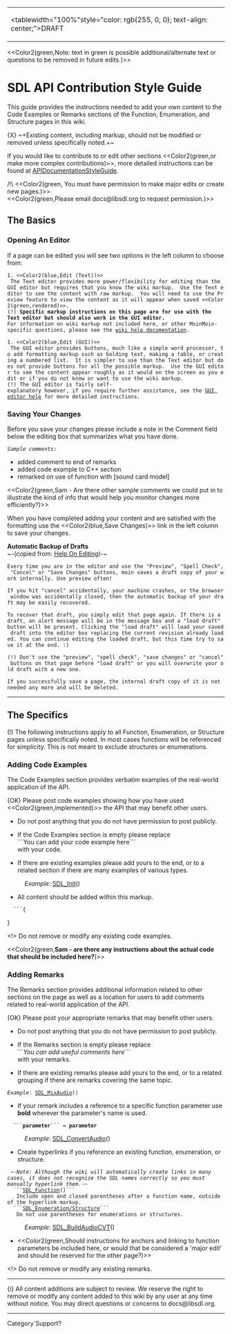 <!-- pragma section-numbers off -->
<!-- pragma disable-camelcase -->
{|
|<tablewidth="100%"style="color: rgb(255, 0, 0); text-align: center;">DRAFT
|}
<<Color2(green,Note: text in green is possible additional/alternate text or questions to be removed in future edits.)>>

= SDL API Contribution Style Guide =

This guide provides the instructions needed to add your own content to the Code Examples or Remarks sections of the Function, Enumeration, and Structure pages in this wiki.

{X} ~+Existing content, including markup, should not be modified or removed unless specifically noted.+~

If you would like to contribute to or edit other sections <<Color2(green,or make more complex contributions)>>, more detailed instructions can be found at [[APIDocumentationStyleGuide]].  

/!\ <<Color2(green, You must have permission to make major edits or create new pages.)>> <br/>
<<Color2(green,Please email docs@libsdl.org to request permission.)>>


== The Basics ==
=== Opening An Editor ===
If a page can be edited you will see two options in the left column to choose from:
 1. <<Color2(blue,Edit (Text))>>
  The Text editor provides more power/flexibility for editing than the GUI editor but requires that you know the wiki markup.  Use the Text editor to see the content with raw markup.  You will need to use the Preview feature to view the content as it will appear when saved <<Color2(green,rendered)>>.
 (!) '''Specific markup instructions on this page are for use with the Text editor but should also work in the GUI editor.'''
 For information on wiki markup not included here, or other MoinMoin-specific questions, please see the [http://wiki.libsdl.org/moin.cgi/HelpOnEditing wiki help documentation].

 1. <<Color2(blue,Edit (GUI))>>
  The GUI editor provides buttons, much like a simple word processor, to add formatting markup such as bolding text, making a table, or creating a numbered list.  It is simpler to use than the Text editor but does not provide buttons for all the possible markup.  Use the GUI editor to see the content appear roughly as it would on the screen as you edit or if you do not know or want to use the wiki markup.
 (!) The GUI editor is fairly self-explanatory however, if you require further assistance, see the [http://wiki.libsdl.org/moin.cgi/HelpOnGraphicalEditor GUI editor help] for more detailed instructions.

=== Saving Your Changes ===
Before you save your changes please include a note in the Comment field below the editing box that summarizes what you have done.
 ''Sample comments'': 
* added comment to end of remarks
* added code example to C++ section
* remarked on use of function with [sound card model]
<<Color2(green,Sam - Are there other sample comments we could put in to illustrate the kind of info that would help you monitor changes more efficiently?)>>

When you have completed adding your content and are satisfied with the formatting use the <<Color2(blue,Save Changes)>> link in the left column to save your changes.

'''Automatic Backup of Drafts'''<br/>
~-(copied from: [http://wiki.libsdl.org/moin.cgi/HelpOnEditing Help On Editing])-~

 Every time you are in the editor and use the "Preview", "Spell Check", "Cancel" or "Save Changes" buttons, moin saves a draft copy of your work internally. Use preview often!

 If you hit "cancel" accidentally, your machine crashes, or the browser window was accidentally closed, then the automatic backup of your draft may be easily recovered.

 To recover that draft, you simply edit that page again. If there is a draft, an alert message will be in the message box and a "load draft" button will be present. Clicking the "load draft" will load your saved draft into the editor box replacing the current revision already loaded. You can continue editing the loaded draft, but this time try to save it at the end. :)

 (!) Don't use the "preview", "spell check", "save changes" or "cancel" buttons on that page before "load draft" or you will overwrite your old draft with a new one.

 If you successfully save a page, the internal draft copy of it is not needed any more and will be deleted. 
----
== The Specifics ==

(!) The following instructions apply to all Function, Enumeration, or Structure pages unless specifically noted.  In most cases functions will be referenced for simplicity.  This is not meant to exclude structures or enumerations.

=== Adding Code Examples ===
The Code Examples section provides verbatim examples of the real-world application of the API.

{OK} Please post code examples showing how you have used <<Color2(green,implemented)>> the API that may benefit other users.  
* Do not post anything that you do not have permission to post publicly.

* If the Code Examples section is empty please replace<br/>```You can add your code example here```<br/>with your code.

* If there are existing examples please add yours to the end, or to a related section if there are many examples of various types.  
: ''Example'': [[SDL_Init]]()

* All content should be added within this markup.
   ```{
{{{#!highlight cpp
 
```
}}}}

<!> Do not remove or modify any existing code examples.

<<Color2(green,'''Sam - are there any instructions about the actual code that should be included here?''')>>

=== Adding Remarks ===
The Remarks section provides additional information related to other sections on the page as well as a location for users to add comments related to real-world application of the API.  

{OK} Please post your appropriate remarks that may benefit other users.  
* Do not post anything that you do not have permission to post publicly.

* If the Remarks section is empty please replace<br/>```''You can add useful comments here''```<br/>with your remarks.

* If there are existing remarks please add yours to the end, or to a related grouping if there are remarks covering the same topic.
 ''Example'': [[SDL_MixAudio]]()

* If your remark includes a reference to a specific function parameter use '''bold''' wherever the parameter's name is used.
   ```'''parameter'''``` = '''parameter'''
: ''Example'': [[SDL_ConvertAudio]]()

* Create hyperlinks if you reference an existing function, enumeration, or structure.
  ~-''Note: Although the wiki will automatically create links in many cases, it does not recognize the SDL names correctly so you must manually hyperlink them.''-~<br/>
  ```[[SDL_Function]]()```<br/>
   Include open and closed parentheses after a function name, outside of the hyperlink markup.<br/>
  ```[[SDL_Enumeration/Structure]]```<br/>
   Do not use parentheses for enumerations or structures.
: ''Example'': [[SDL_BuildAudioCVT]]()

* <<Color2(green,Should instructions for anchors and linking to function parameters be included here, or would that be considered a 'major edit' and should be reserved for the other page?)>>

<!> Do not remove or modify any existing remarks.
----
{i} All content additions are subject to review.  We reserve the right to remove or modify any content added to this wiki by any user at any time without notice.  You may direct questions or concerns to docs@libsdl.org. 
----
Category`Support?
